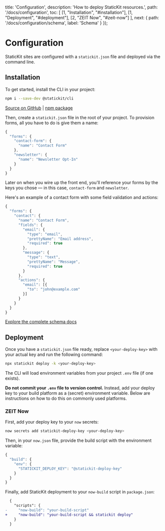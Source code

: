 
  title: 'Configuration',
  description: 'How to deploy StaticKit resources.',
  path: '/docs/configuration',
  toc: [
    [1, "Installation", "#installation"],
    [1, "Deployment", "#deployment"],
    [2, "ZEIT Now", "#zeit-now"]
  ],
  next: {
    path: '/docs/configuration/schema',
    label: 'Schema'
  }
});

# Configuration

StaticKit sites are configured with a `statickit.json` file and deployed via the command line. 

## Installation

To get started, install the CLI in your project:

```bash
npm i --save-dev @statickit/cli
```

[Source on GitHub](https://github.com/unstacked/statickit-cli) | [npm package](https://www.npmjs.com/package/@statickit/cli)

Then, create a `statickit.json` file in the root of your project. To provision forms, all you have to do is give them a name:

```js
{
  "forms": {
    "contact-form": {
      "name": "Contact Form"
    },
    "newsletter": {
      "name": "Newsletter Opt-In"
    }
  }
}
```

Later on when you wire up the front end, you'll reference your forms by the keys you chose — in this case, `contact-form` and `newsletter`.

Here's an example of a contact form with some field validation and actions:

```js
{
  "forms": {
    "contact": {
      "name": "Contact Form",
      "fields": {
        "email": {
          "type": "email",
          "prettyName": "Email address",
          "required": true
        },
        "message": {
          "type": "text",
          "prettyName": "Message",
          "required": true
        }
      },
      "actions": {
        "email": [{
          "to": "john@example.com" 
        }]
      }
    }
  }
}
```

<ArrowItem>
  <a href="/docs/configuration/schema" className="font-semibold text-indigo-600">Explore the complete schema docs</a>
</ArrowItem>

## Deployment

Once you have a `statickit.json` file ready, replace `<your-deploy-key>` with your actual key and run the following command:

```bash
npx statickit deploy -k <your-deploy-key>
```

The CLI will load environment variables from your project `.env` file (if one exists).

**Do not commit your `.env` file to version control.** Instead, add your deploy key to your build platform as a (secret) environment variable. Below are instructions on how to do this on commonly used platforms. 

### ZEIT Now

First, add your deploy key to your `now` secrets:

```bash
now secrets add statickit-deploy-key <your-deploy-key>
```

Then, in your `now.json` file, provide the build script with the environment variable:

```js
{
  "build": {
    "env": {
      "STATICKIT_DEPLOY_KEY": "@statickit-deploy-key"
    }
  }
}
```

Finally, add StaticKit deployment to your `now-build` script in `package.json`:

```diff
  {
    "scripts": {
-     "now-build": "your-build-script"
+     "now-build": "your-build-script && statickit deploy"
    }
  }
```
